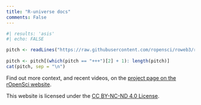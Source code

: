```yaml
---
title: "R-universe docs"
comments: False
---
```


```r
#| results: 'asis'
#| echo: FALSE

pitch <- readLines("https://raw.githubusercontent.com/ropensci/roweb3/refs/heads/main/content/r-universe/_index.md")
  
pitch <- pitch[(which(pitch == "+++")[2] + 1): length(pitch)]
cat(pitch, sep = "\n")

```

Find out more context, and recent videos, on the [project page on the rOpenSci website](https://ropensci.org/r-universe). 

This website is licensed under the [CC BY-NC-ND 4.0 License](https://creativecommons.org/licenses/by-nc-nd/4.0/).
